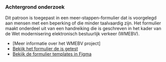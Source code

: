 ### Achtergrond onderzoek

Dit patroon is toegepast in een meer-stappen-formulier dat is voorgelegd aan mensen met een beperking of die minder taalvaardig zijn. Het formulier maakt onderdeel uit van een handreiking die is geschreven in het kader van de Wet modernisering elektronisch bestuurlijk verkeer (WMEBV).

- [Meer informatie over het WMEBV project]
- [Bekijk het formulier de is getest](https://nl-design-system-templates-theta.vercel.app/wmebv)
- [Bekijk de formulier templates in Figma](https://www.figma.com/file/taAnsV55PVP0cmw18BnMDk/NLDS---Voorbeeld---Templates?type=design&node-id=1528-3874&mode=design)
